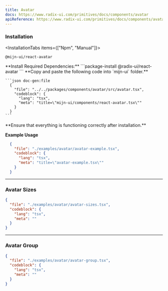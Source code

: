 ```yaml
---
title: Avatar
docs: https://www.radix-ui.com/primitives/docs/components/avatar
apiReference: https://www.radix-ui.com/primitives/docs/components/avatar#api-reference
---
```



<ComponentPreview>
  <AvatarExample />
</ComponentPreview>

### Installation

<InstallationTabs items={["Npm", "Manual"]}>
  <InstallationTabsContent value="Npm">
  ```package-install
  @mijn-ui/react-avatar
  ```
  </InstallationTabsContent>
  <InstallationTabsContent value="Manual">

  <Steps>
  <Step>
  **Install Required Dependencies:** 
  ```package-install
  @radix-ui/react-avatar
  ```
  </Step>
  <Step>
  **Copy and paste the following code into `mijn-ui` folder.**

    ```json doc-gen:file
      {
        "file": "../../packages/components/avatar/src/avatar.tsx",
        "codeblock": {
          "lang": "tsx",
          "meta": "title=\"mijn-ui/components/react-avatar.tsx\""
        }
      }
    ```  
  </Step>
  
  <Step>
  **Ensure that everything is functioning correctly after installation.**
  </Step>
</Steps>
</InstallationTabsContent>
</InstallationTabs>

**Example Usage**

```json doc-gen:file
  {
    "file": "./examples/avatar/avatar-example.tsx",
    "codeblock": {
      "lang": "tsx",
      "meta": "title=\"avatar-example.tsx\""
    }
  }
```

---

### Avatar Sizes

<ComponentPreview className="flex-col md:flex-row">
  <AvatarSizes />
</ComponentPreview>

```json doc-gen:file
{
  "file": "./examples/avatar/avatar-sizes.tsx",
  "codeblock": {
    "lang": "tsx",
    "meta": ""
  }
}
```

---

### Avatar Group

<ComponentPreview>
  <AvatarGroup />
</ComponentPreview>

```json doc-gen:file
{
  "file": "./examples/avatar/avatar-group.tsx",
  "codeblock": {
    "lang": "tsx",
    "meta": ""
  }
}
```
